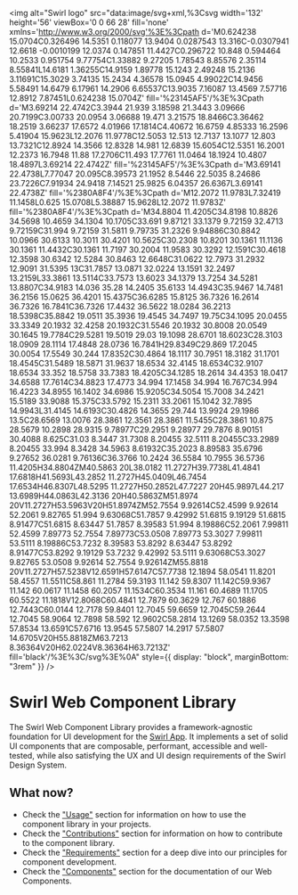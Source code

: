 
<Meta title="Introduction" />

<img
  alt="Swirl logo"
  src="data:image/svg+xml,%3Csvg width='132' height='56' viewBox='0 0 66 28' fill='none' xmlns='http://www.w3.org/2000/svg'%3E%3Cpath d='M0.624238 15.0704C0.326496 14.5351 0.118077 13.9404 0.0287543 13.316C-0.0307941 12.6618 -0.0010199 12.0374 0.147851 11.4427C0.296722 10.848 0.594464 10.2533 0.951754 9.77754C1.33882 9.27205 1.78543 8.85576 2.35114 8.55841L14.6181 1.36255C14.9159 1.89778 15.1243 2.49248 15.2136 3.11691C15.3029 3.74135 15.2434 4.36578 15.0945 4.99022C14.9456 5.58491 14.6479 6.17961 14.2906 6.65537C13.9035 7.16087 13.4569 7.57716 12.8912 7.87451L0.624238 15.0704Z' fill='%23145AF5'/%3E%3Cpath d='M3.69214 22.4742C3.3944 21.939 3.18598 21.3443 3.09666 20.7199C3.00733 20.0954 3.06688 19.471 3.21575 18.8466C3.36462 18.2519 3.66237 17.6572 4.01966 17.1814C4.40672 16.6759 4.85333 16.2596 5.41904 15.9623L12.2076 11.9778C12.5053 12.513 12.7137 13.1077 12.803 13.7321C12.8924 14.3566 12.8328 14.981 12.6839 15.6054C12.5351 16.2001 12.2373 16.7948 11.88 17.2706C11.493 17.7761 11.0464 18.1924 10.4807 18.4897L3.69214 22.4742Z' fill='%23145AF5'/%3E%3Cpath d='M3.69141 22.4738L7.77047 20.095C8.39573 21.1952 8.5446 22.5035 8.24686 23.7226C7.91934 24.9418 7.14521 25.9825 6.04357 26.6367L3.69141 22.4738Z' fill='%2380A8F4'/%3E%3Cpath d='M12.2072 11.9783L7.32419 11.1458L0.625 15.0708L5.38887 15.9628L12.2072 11.9783Z' fill='%2380A8F4'/%3E%3Cpath d='M34.8804 11.4205C34.8198 10.8826 34.5698 10.4659 34.1304 10.1705C33.691 9.87121 33.1379 9.72159 32.4713 9.72159C31.994 9.72159 31.5811 9.79735 31.2326 9.94886C30.8842 10.0966 30.6133 10.3011 30.4201 10.5625C30.2308 10.8201 30.1361 11.1136 30.1361 11.4432C30.1361 11.7197 30.2004 11.9583 30.3292 12.1591C30.4618 12.3598 30.6342 12.5284 30.8463 12.6648C31.0622 12.7973 31.2932 12.9091 31.5395 13C31.7857 13.0871 32.0224 13.1591 32.2497 13.2159L33.3861 13.5114C33.7573 13.6023 34.1379 13.7254 34.5281 13.8807C34.9183 14.036 35.28 14.2405 35.6133 14.4943C35.9467 14.7481 36.2156 15.0625 36.4201 15.4375C36.6285 15.8125 36.7326 16.2614 36.7326 16.7841C36.7326 17.4432 36.5622 18.0284 36.2213 18.5398C35.8842 19.0511 35.3936 19.4545 34.7497 19.75C34.1095 20.0455 33.3349 20.1932 32.4258 20.1932C31.5546 20.1932 30.8008 20.0549 30.1645 19.7784C29.5281 19.5019 29.03 19.1098 28.6701 18.6023C28.3103 18.0909 28.1114 17.4848 28.0736 16.7841H29.8349C29.869 17.2045 30.0054 17.5549 30.244 17.8352C30.4864 18.1117 30.7951 18.3182 31.1701 18.4545C31.5489 18.5871 31.9637 18.6534 32.4145 18.6534C32.9107 18.6534 33.352 18.5758 33.7383 18.4205C34.1285 18.2614 34.4353 18.0417 34.6588 17.7614C34.8823 17.4773 34.994 17.1458 34.994 16.767C34.994 16.4223 34.8955 16.1402 34.6986 15.9205C34.5054 15.7008 34.2421 15.5189 33.9088 15.375C33.5792 15.2311 33.2061 15.1042 32.7895 14.9943L31.4145 14.6193C30.4826 14.3655 29.744 13.9924 29.1986 13.5C28.6569 13.0076 28.3861 12.3561 28.3861 11.5455C28.3861 10.875 28.5679 10.2898 28.9315 9.78977C29.2951 9.28977 29.7876 8.90151 30.4088 8.625C31.03 8.3447 31.7308 8.20455 32.5111 8.20455C33.2989 8.20455 33.994 8.3428 34.5963 8.61932C35.2023 8.89583 35.6796 9.27652 36.0281 9.76136C36.3766 10.2424 36.5584 10.7955 36.5736 11.4205H34.8804ZM40.5863 20L38.0182 11.2727H39.7738L41.4841 17.6818H41.5693L43.2852 11.2727H45.0409L46.7454 17.6534H46.8307L48.5295 11.2727H50.2852L47.7227 20H45.9897L44.217 13.6989H44.0863L42.3136 20H40.5863ZM51.8974 20V11.2727H53.5963V20H51.8974ZM52.7554 9.92614C52.4599 9.92614 52.2061 9.82765 51.994 9.63068C51.7857 9.42992 51.6815 9.19129 51.6815 8.91477C51.6815 8.63447 51.7857 8.39583 51.994 8.19886C52.2061 7.99811 52.4599 7.89773 52.7554 7.89773C53.0508 7.89773 53.3027 7.99811 53.5111 8.19886C53.7232 8.39583 53.8292 8.63447 53.8292 8.91477C53.8292 9.19129 53.7232 9.42992 53.5111 9.63068C53.3027 9.82765 53.0508 9.92614 52.7554 9.92614ZM55.8818 20V11.2727H57.5238V12.6591H57.6147C57.7738 12.1894 58.0541 11.8201 58.4557 11.5511C58.861 11.2784 59.3193 11.142 59.8307 11.142C59.9367 11.142 60.0617 11.1458 60.2057 11.1534C60.3534 11.161 60.4689 11.1705 60.5522 11.1818V12.8068C60.4841 12.7879 60.3629 12.767 60.1886 12.7443C60.0144 12.7178 59.8401 12.7045 59.6659 12.7045C59.2644 12.7045 58.9064 12.7898 58.592 12.9602C58.2814 13.1269 58.0352 13.3598 57.8534 13.6591C57.6716 13.9545 57.5807 14.2917 57.5807 14.6705V20H55.8818ZM63.7213 8.36364V20H62.0224V8.36364H63.7213Z' fill='black'/%3E%3C/svg%3E%0A"
  style={{ display: "block", marginBottom: "3rem" }}
/>

# Swirl Web Component Library

The Swirl Web Component Library provides a framework-agnostic foundation for UI
development for the [Swirl App](https://www.flipapp.de/). It implements a set of
solid UI components that are composable, performant, accessible and well-tested,
while also satisfying the UX and UI design requirements of the Swirl Design
System.

## What now?

- Check the ["Usage"](?path=/docs/usage-get-started--page) section for
  information on how to use the component library in your projects.
- Check the ["Contributions"](?path=/docs/contributions-get-started--page)
  section for information on how to contribute to the component library.
- Check the ["Requirements"](?path=/docs/requirements-style-guide--page) section
  for a deep dive into our principles for component development.
- Check the ["Components"](?path=/docs/components-swirlbutton--swirl-button)
  section for the documentation of our Web Components.
